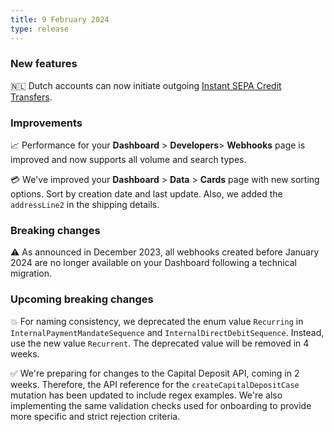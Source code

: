 ```yaml
---
title: 9 February 2024
type: release
---
```


<h3>New features</h3>

🇳🇱 Dutch accounts can now initiate outgoing [Instant SEPA Credit Transfers](/topics/payments/credit-transfers/sepa).

<h3>Improvements</h3>

📈 Performance for your **Dashboard** > **Developers**> **Webhooks** page is improved and now supports all volume and search types.

💳 We've improved your **Dashboard** > **Data** > **Cards** page with new sorting options.
Sort by creation date and last update.
Also, we added the `addressLine2` in the shipping details.

<h3>Breaking changes</h3>

⚠️ As announced in December 2023, all webhooks created before January 2024 are no longer available on your Dashboard following a technical migration.

<h3>Upcoming breaking changes</h3>

💥 For naming consistency, we deprecated the enum value `Recurring` in `InternalPaymentMandateSequence` and `InternalDirectDebitSequence`. Instead, use the new value `Recurrent`.
The deprecated value will be removed in 4 weeks.

✅ We're preparing for changes to the Capital Deposit API, coming in 2 weeks.
Therefore, the API reference for the `createCapitalDepositCase` mutation has been updated to include regex examples.
We're also implementing the same validation checks used for onboarding to provide more specific and strict rejection criteria.
